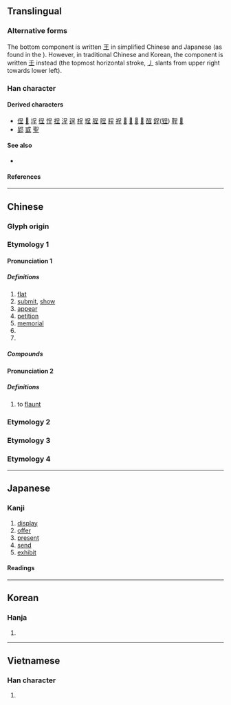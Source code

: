 {{also|害}}
{{character info/new}}
{{character info|0x2F83E}}
==Translingual==

===Alternative forms===
The bottom component is written [[王]] in simplified Chinese and Japanese (as found in the {{w|Kangxi dictionary}}). However, in traditional Chinese and Korean, the component is written [[壬]] instead (the topmost horizontal stroke, [[丿]] slants from upper right towards lower left).

===Han character===
{{Han char|rn=30|rad=口|as=04|sn=7|four=60104|canj=RHG,RMG|ids=⿱口王(GJV),⿱口壬(HTK)}}

====Derived characters====
* [[侱]] [[𠴔]] [[埕]] [[徎]] [[悜]] [[挰]] [[浧]] [[逞]] [[桯]] [[珵]] [[脭]] [[睈]] [[程]] [[裎]] [[𥺆]] [[𦀚]] [[𧋸]] [[𨉑]] [[酲]] [[鋥]]([[锃]]) [[鞓]] [[𪓪]]
* [[郢]] [[戜]] [[聖]]

====See also====
* {{l|mul|害}}

====References====
{{Han ref|kx=0181.170|dkj=03401|dj=0396.130|hdz=10585.010|uh=5448}}

----

==Chinese==
{{zh-forms}}

===Glyph origin===
{{Han etym}}
===Etymology 1===
====Pronunciation 1====
{{zh-pron
|m=chéng
|c=cing4
|mn=thêng/twv:têng/thiâⁿ/twv:tiâⁿ
|mn_note=thêng/têng - literary; thiâⁿ/tiâⁿ - vernacular
|mc=1
|oc=1,1
|ma=
|cat=v,n,a,pn
}}

=====Definitions=====
{{zh-hanzi}}

# [[flat]]
# [[submit]], [[show]]
# [[appear]]
# [[petition]]
# [[memorial]]
# {{zh-alt-form|程}}
# {{surname|zh}}

=====Compounds=====
{{zh-der|呈現|呈報|呈文|呈請|呈遞|辭呈|呈形|呈露|呈正|呈明|南極呈祥|咨呈|呈子|公呈|呈上|呈政|呈准|呈答|呈給|呈交|呈獻|外呈答|書呈|桃灼呈祥|會呈|飭呈|解呈|龍鳳呈祥|麟趾呈祥|首呈|面呈|覆呈|鋪呈|肅呈|遞呈紙|簽呈}}

====Pronunciation 2====
{{zh-pron
|m=chéng
|mc=2
|oc=n,2
|ma=
|cat=v
}}

=====Definitions=====
{{zh-hanzi}}

# to [[flaunt]]
===Etymology 2===
{{zh-see|逞|v}}
===Etymology 3===
{{zh-see|狂|v}}
===Etymology 4===
{{zh-see|㞷|v}}
----

==Japanese==

===Kanji===
{{ja-kanji|grade=c|rs=口04}}

# [[display]]
# [[offer]]
# [[present]]
# [[send]]
# [[exhibit]]

====Readings====
{{ja-readings
|goon=じょう
|kanon=てい
|kun=しめす
}}

----

==Korean==

===Hanja===
{{ko-hanja|정}}

# {{rfdef|ko|sort=口04}}

----

==Vietnamese==

===Han character===
{{vi-readings|rs=口04|reading=[[trình]], [[chiềng]], [[chường]], [[triềng]], [[rềnh]], [[trành]], [[xình]]}}

# {{rfdef|vi|sort=口04}}